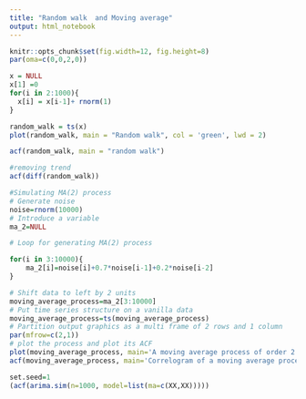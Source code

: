 ```yaml
---
title: "Random walk  and Moving average"
output: html_notebook
---
```

```r
knitr::opts_chunk$set(fig.width=12, fig.height=8) 
par(oma=c(0,0,2,0))
```


```r
x = NULL
x[1] =0
for(i in 2:1000){
  x[i] = x[i-1]+ rnorm(1)
}

random_walk = ts(x)
plot(random_walk, main = "Random walk", col = 'green', lwd = 2)
```

```r
acf(random_walk, main = "random walk")
```

```r
#removing trend
acf(diff(random_walk))
```
```r
#Simulating MA(2) process
# Generate noise
noise=rnorm(10000)
# Introduce a variable
ma_2=NULL

# Loop for generating MA(2) process

for(i in 3:10000){
    ma_2[i]=noise[i]+0.7*noise[i-1]+0.2*noise[i-2]
}

# Shift data to left by 2 units
moving_average_process=ma_2[3:10000]
# Put time series structure on a vanilla data
moving_average_process=ts(moving_average_process)
# Partition output graphics as a multi frame of 2 rows and 1 column
par(mfrow=c(2,1))
# plot the process and plot its ACF
plot(moving_average_process, main='A moving average process of order 2', ylab=' ', col='blue')
acf(moving_average_process, main='Correlogram of a moving average process of order 2')

```
```r
set.seed=1
(acf(arima.sim(n=1000, model=list(ma=c(XX,XX)))))
```

